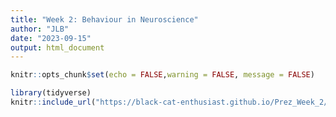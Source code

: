 ```yaml
---
title: "Week 2: Behaviour in Neuroscience"
author: "JLB"
date: "2023-09-15"
output: html_document
---
```


```r
knitr::opts_chunk$set(echo = FALSE,warning = FALSE, message = FALSE)
```


```r
library(tidyverse)
knitr::include_url("https://black-cat-enthusiast.github.io/Prez_Week_2/")
```